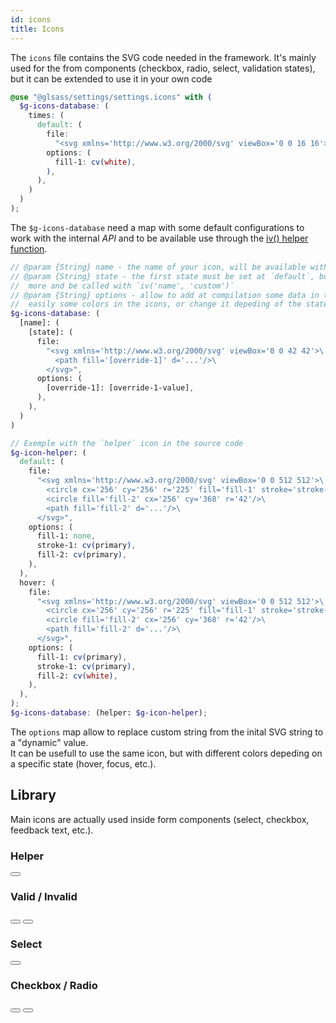 ```yaml
---
id: icons
title: Icons
---
```



The `icons` file contains the SVG code needed in the framework. It's mainly used
for the from components (checkbox, radio, select, validation states), but it can
be extended to use it in your own code

<!-- prettier-ignore-start-->
```scss
@use "@glsass/settings/settings.icons" with (
  $g-icons-database: (
    times: (
      default: (
        file:
          "<svg xmlns='http://www.w3.org/2000/svg' viewBox='0 0 16 16'><path fill='fill-1' fill-rule='nonzero' d='M14.76 13.341a1.003 1.003 0 01-1.419 1.418L7.81 9.23a.392.392 0 00-.283-.118.392.392 0 00-.283.119l-5.531 5.53A1.003 1.003 0 01.295 13.34l5.53-5.531a.396.396 0 000-.566L.294 1.713A.995.995 0 010 1.003.99.99 0 01.295.295.99.99 0 011.003 0c.269 0 .52.104.71.295l5.531 5.53c.157.158.41.158.566 0L13.34.294a.995.995 0 01.71-.295 1.003 1.003 0 01.708 1.713L9.23 7.244a.396.396 0 000 .566l5.53 5.531z'/></svg>",
        options: (
          fill-1: cv(white),
        ),
      ),
    )
  )
);
```
<!-- prettier-ignore-end-->

The `$g-icons-database` need a map with some default configurations to work with
the internal _API_ and to be available use through the
[iv() helper function](tools/concept.mdx#iv).

<!-- prettier-ignore-start-->
```scss
// @param {String} name - the name of your icon, will be available with `iv('name')`
// @param {String} state - the first state must be set at `default`, but you can add
//  more and be called with `iv('name', 'custom')`
// @param {String} options - allow to add at compilation some data in the SVG, for update
//  easily some colors in the icons, or change it depeding of the state
$g-icons-database: (
  [name]: (
    [state]: (
      file:
        "<svg xmlns='http://www.w3.org/2000/svg' viewBox='0 0 42 42'>\
          <path fill='[override-1]' d='...'/>\
        </svg>",
      options: (
        [override-1]: [override-1-value],
      ),
    ),
  )
)

// Exemple with the `helper` icon in the source code
$g-icon-helper: (
  default: (
    file:
      "<svg xmlns='http://www.w3.org/2000/svg' viewBox='0 0 512 512'>\
        <circle cx='256' cy='256' r='225' fill='fill-1' stroke='stroke-1' stroke-width='43' stroke-miterlimit='10'/>\
        <circle fill='fill-2' cx='256' cy='368' r='42'/>\
        <path fill='fill-2' d='...'/>\
      </svg>",
    options: (
      fill-1: none,
      stroke-1: cv(primary),
      fill-2: cv(primary),
    ),
  ),
  hover: (
    file:
      "<svg xmlns='http://www.w3.org/2000/svg' viewBox='0 0 512 512'>\
        <circle cx='256' cy='256' r='225' fill='fill-1' stroke='stroke-1' stroke-width='43' stroke-miterlimit='10'/>\
        <circle fill='fill-2' cx='256' cy='368' r='42'/>\
        <path fill='fill-2' d='...'/>\
      </svg>",
    options: (
      fill-1: cv(primary),
      stroke-1: cv(primary),
      fill-2: cv(white),
    ),
  ),
);
$g-icons-database: (helper: $g-icon-helper);
```
<!-- prettier-ignore-end-->

The `options` map allow to replace custom string from the inital SVG string to a
"dynamic" value.<br/> It can be usefull to use the same icon, but with different
colors depeding on a specific state (hover, focus, etc.).

## Library

Main icons are actually used inside form components (select, checkbox, feedback
text, etc.).

### Helper

<Example>
  <button className="c-button m-icon m-helper"></button>
</Example>

### Valid / Invalid

<Example>
  <button className="c-button m-icon m-valid"></button>
  <button className="c-button m-icon m-invalid"></button>
</Example>

### Select

<Example>
  <button className="c-button m-icon m-select"></button>
</Example>

### Checkbox / Radio

<Example>
  <div className="u-d-f u-ai-c u-py-3 u-bg-dark">
    <button className="c-button m-icon m-check"></button>
    <button className="c-button m-icon m-radio"></button>
  </div>
</Example>
